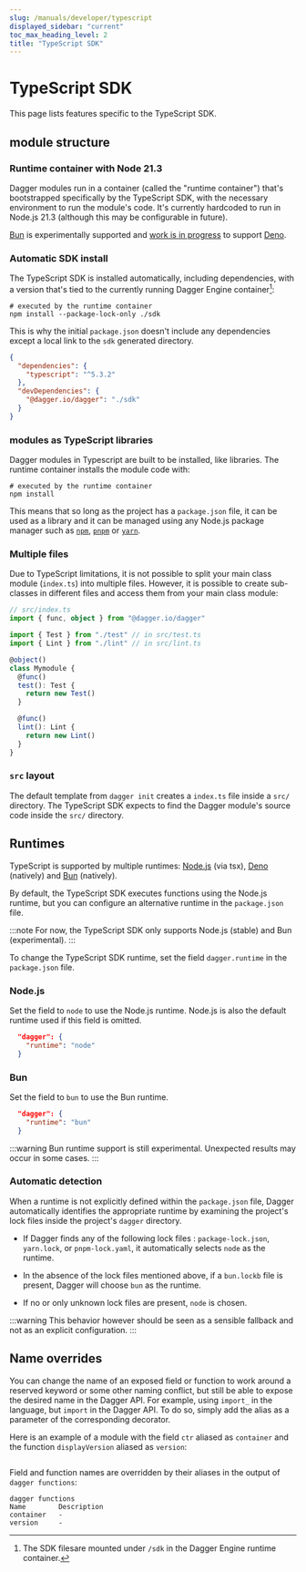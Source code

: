 ```yaml
---
slug: /manuals/developer/typescript
displayed_sidebar: "current"
toc_max_heading_level: 2
title: "TypeScript SDK"
---
```


# TypeScript SDK

This page lists features specific to the TypeScript SDK.

## module structure

### Runtime container with Node 21.3

Dagger modules run in a container (called the "runtime container") that's bootstrapped specifically by the TypeScript SDK, with the necessary environment to run the module's code. It's currently hardcoded to run in Node.js 21.3 (although this may be configurable in future).

[Bun](https://bun.sh/) is experimentally supported and [work is in progress](https://github.com/dagger/dagger/issues/4368) to support [Deno](https://deno.com/).

### Automatic SDK install

The TypeScript SDK is installed automatically, including dependencies, with a version that's tied to the currently running Dagger Engine container[^1]:

```shell
# executed by the runtime container
npm install --package-lock-only ./sdk
```

This is why the initial `package.json` doesn't include any dependencies except a local link to the `sdk` generated directory.

```json
{
  "dependencies": {
    "typescript": "^5.3.2"
  },
  "devDependencies": {
    "@dagger.io/dagger": "./sdk"
  }
}
```

[^1]: The SDK filesare mounted under `/sdk` in the Dagger Engine runtime container.

### modules as TypeScript libraries

Dagger modules in Typescript are built to be installed, like libraries. The runtime container installs the module code with:

```shell
# executed by the runtime container
npm install
```

This means that so long as the project has a `package.json` file, it can be used as a library and it can be managed using any Node.js package manager such as [`npm`](https://www.npmjs.com/), [`pnpm`](https://pnpm.io/) or [`yarn`](https://yarnpkg.com/).

### Multiple files

Due to TypeScript limitations, it is not possible to split your main class module (`index.ts`) into multiple files. However, it is possible to create sub-classes in different files and access them from your main class module:

```typescript
// src/index.ts
import { func, object } from "@dagger.io/dagger"

import { Test } from "./test" // in src/test.ts
import { Lint } from "./lint" // in src/lint.ts

@object()
class Mymodule {
  @func()
  test(): Test {
    return new Test()
  }

  @func()
  lint(): Lint {
    return new Lint()
  }
}
```

### `src` layout

The default template from `dagger init` creates a `index.ts` file inside a `src/` directory. The TypeScript SDK expects to find the Dagger module's source code inside the `src/` directory.

## Runtimes

TypeScript is supported by multiple runtimes: [Node.js](https://nodejs.org/en) (via tsx), [Deno](https://deno.com/) (natively) and [Bun](https://bun.sh/) (natively).

By default, the TypeScript SDK executes functions using the Node.js runtime, but you can configure an alternative runtime in the `package.json` file.

:::note
For now, the TypeScript SDK only supports Node.js (stable) and Bun (experimental).
:::

To change the TypeScript SDK runtime, set the field `dagger.runtime` in the `package.json` file.

### Node.js

Set the field to `node` to use the Node.js runtime. Node.js is also the default runtime used if this field is omitted.

```json
  "dagger": {
    "runtime": "node"
  }
```

### Bun

Set the field to `bun` to use the Bun runtime.

```json
  "dagger": {
    "runtime": "bun"
  }
```

:::warning
Bun runtime support is still experimental. Unexpected results may occur in some cases.
:::

### Automatic detection

When a runtime is not explicitly defined within the `package.json` file, Dagger automatically identifies the appropriate runtime by examining the project's lock files inside the project's `dagger` directory.

- If Dagger finds any of the following lock files : `package-lock.json`, `yarn.lock`, or `pnpm-lock.yaml`, it automatically selects `node` as the runtime.
- In the absence of the lock files mentioned above, if a `bun.lockb` file is present, Dagger will choose `bun` as the runtime.

- If no or only unknown lock files are present, `node` is chosen.

:::warning
This behavior however should be seen as a sensible fallback and not as an explicit configuration.
:::

## Name overrides

You can change the name of an exposed field or function to work around a reserved keyword or some other naming conflict, but still be able to expose the desired name in the Dagger API. For example, using `import_` in the language, but `import` in the Dagger API. To do so, simply add the alias as a parameter of the corresponding decorator.

Here is an example of a module with the field `ctr` aliased as `container` and the function `displayVersion` aliased as `version`:

```typescript file=./snippets/typescript/name-overrides/index.ts
```

Field and function names are overridden by their aliases in the output of `dagger functions`:

```shell
dagger functions
Name        Description
container   -
version     -
```

